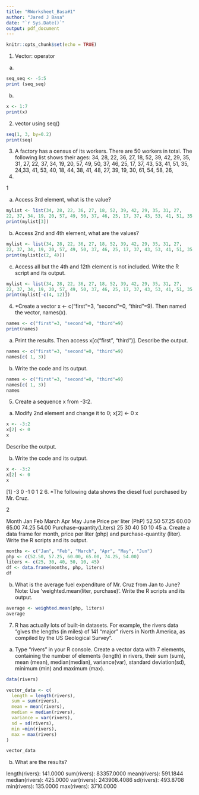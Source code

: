 ```yaml
---
title: "RWorksheet_Basa#1"
author: "Jared J Basa"
date: "`r Sys.Date()`"
output: pdf_document
---
```


```r
knitr::opts_chunk$set(echo = TRUE)
```

1. Vector: operator
a.
```r
seq_seq <- -5:5
print (seq_seq)
```
b. 
```r
x <- 1:7
print(x)
```
2. vector using seq()
```r
seq(1, 3, by=0.2)
print(seq)
```
3. A factory has a census of its workers. There are 50 workers in total. The following
list shows their ages: 34, 28, 22, 36, 27, 18, 52, 39, 42, 29, 35, 31, 27,
22, 37, 34, 19, 20, 57, 49, 50, 37, 46, 25, 17, 37, 43, 53, 41, 51, 35,
24,33, 41, 53, 40, 18, 44, 38, 41, 48, 27, 39, 19, 30, 61, 54, 58, 26,
18.

1

a. Access 3rd element, what is the value?
```r
mylist <- list(34, 28, 22, 36, 27, 18, 52, 39, 42, 29, 35, 31, 27,
22, 37, 34, 19, 20, 57, 49, 50, 37, 46, 25, 17, 37, 43, 53, 41, 51, 35, 24,33, 41, 53, 40, 18, 44, 38, 41, 48, 27, 39, 19, 30, 61, 54, 58, 26, 18)
print(mylist[3])
```

b. Access 2nd and 4th element, what are the values?
```r
mylist <- list(34, 28, 22, 36, 27, 18, 52, 39, 42, 29, 35, 31, 27,
22, 37, 34, 19, 20, 57, 49, 50, 37, 46, 25, 17, 37, 43, 53, 41, 51, 35, 24,33, 41, 53, 40, 18, 44, 38, 41, 48, 27, 39, 19, 30, 61, 54, 58, 26, 18)
print(mylist[c(2, 4)])
```

c. Access all but the 4th and 12th element is not
included. Write the R script and its output.
```r
mylist <- list(34, 28, 22, 36, 27, 18, 52, 39, 42, 29, 35, 31, 27,
22, 37, 34, 19, 20, 57, 49, 50, 37, 46, 25, 17, 37, 43, 53, 41, 51, 35, 24,33, 41, 53, 40, 18, 44, 38, 41, 48, 27, 39, 19, 30, 61, 54, 58, 26, 18)
print(mylist[-c(4, 12)])
```
4. *Create a vector x <- c("first"=3, "second"=0, "third"=9). Then named the vector, names(x).
```r
names <- c("first"=3, "second"=0, "third"=9)
print(names)
```
a. Print the results. Then access x[c("first", "third")].
Describe the output.
```r
names <- c("first"=3, "second"=0, "third"=9)
names[c( 1, 3)]
```


b. Write the code and its output.
```r
names <- c("first"=3, "second"=0, "third"=9)
names[c( 1, 3)]
names
```
5. Create a sequence x from -3:2.
a. Modify 2nd element and change it to 0;
x[2] <- 0
x
```r
x <- -3:2
x[2] <- 0
x
```

Describe the output.

b. Write the code and its output.
```r
x <- -3:2
x[2] <- 0
x
```
[1] -3  0 -1  0  1  2
6. *The following data shows the diesel fuel purchased by Mr. Cruz.

2

Month Jan Feb March Apr May June
Price per liter (PhP) 52.50 57.25 60.00 65.00 74.25 54.00
Purchase–quantity(Liters) 25 30 40 50 10 45
a. Create a data frame for month, price per liter (php)
and purchase-quantity (liter). Write the R scripts and
its output.
```r
months <- c("Jan", "Feb", "March", "Apr", "May", "Jun")
php <- c(52.50, 57.25, 60.00, 65.00, 74.25, 54.00)
liters <- c(25, 30, 40, 50, 10, 45)
df <- data.frame(months, php, liters)
df
```

b. What is the average fuel expenditure of Mr. Cruz from
Jan to June? Note: Use ‘weighted.mean(liter,
purchase)‘. Write the R scripts and its output.
```r
average <- weighted.mean(php, liters)
average
```
7. R has actually lots of built-in datasets. For example, the rivers data “gives the lengths
(in miles) of 141 “major” rivers in North America, as compiled by the US Geological
Survey”.
a. Type “rivers” in your R console.
Create a vector data with 7
elements, containing the number of elements (length)
in rivers, their sum (sum), mean (mean),
median(median), variance(var), standard deviation(sd),
minimum (min) and maximum (max).

```r
data(rivers)

vector_data <- c(
  length = length(rivers),
  sum = sum(rivers),
  mean = mean(rivers),
  median = median(rivers),
  variance = var(rivers),
  sd = sd(rivers),
  min =min(rivers),
  max = max(rivers)
)

vector_data
```
b. What are the results?

length(rivers): 141.0000
sum(rivers): 83357.0000
mean(rivers): 591.1844
median(rivers): 425.0000
var(rivers): 243908.4086
sd(rivers): 493.8708
min(rivers): 135.0000
max(rivers): 3710.0000
